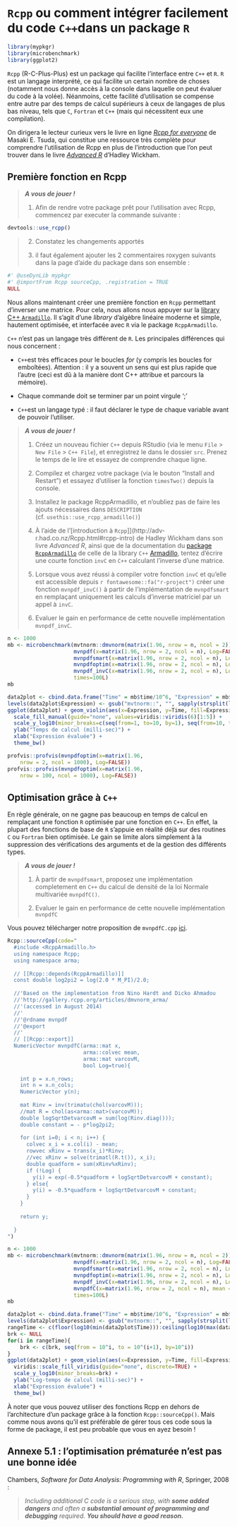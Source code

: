 
# `Rcpp` ou comment intégrer facilement du code `C++`dans un package `R` 

```r
library(mypkgr)
library(microbenchmark)
library(ggplot2)
```

`Rcpp` (R-C-Plus-Plus) est un package qui facilite l'interface entre `C++` et `R`. `R` est un langage
interprété, ce qui facilite un certain nombre de choses (notamment nous donne accès à la console 
dans laquelle on peut évaluer du code à la volée). Néanmoins, cette facilité d'utilisation se 
compense entre autre par des temps de calcul supérieurs à ceux de langages de plus bas niveau,
tels que `C`, `Fortran` et `C++` (mais qui nécessitent eux une compilation).

On dirigera le lecteur curieux vers le livre en ligne 
[*Rcpp for everyone*](https://teuder.github.io/rcpp4everyone_en/) de Masaki E. Tsuda, qui
constitue une ressource très complète pour comprendre l'utilisation de Rcpp en plus de 
l'introduction que l'on peut trouver dans le livre [*Advanced R*](http://adv-r.had.co.nz/) d'Hadley 
Wickham.

## Première fonction en Rcpp

> ***A vous de jouer !***  
>
  1. Afin de rendre votre package prêt pour l'utilisation avec Rcpp, commencez par executer la commande
suivante :
```r
devtools::use_rcpp()
```
>
  2. Constatez les changements apportés 
>
  3. il faut également ajouter les 2 commentaires roxygen suivants dans la page d’aide du
package dans son ensemble :
```r
#' @useDynLib mypkgr
#' @importFrom Rcpp sourceCpp, .registration = TRUE
NULL
```

Nous allons maintenant créer une première fonction en `Rcpp` permettant d'inverser une matrice.
Pour cela, nous allons nous appuyer sur la [library C++ `Armadillo`](http://arma.sourceforge.net/docs.html).
Il s'agit d'une *library* d'algèbre linéaire moderne et simple, hautement optimisée, et interfacée 
avec `R` via le package `RcppArmadillo`.

`C++` n'est pas un langage très différent de `R`. Les principales différences qui nous concernent :
  
  - `C++`est très efficaces pour le boucles *for* (y compris les boucles for emboîtées). Attention : 
  il y a souvent un sens qui est plus rapide que l'autre (ceci est dû à la manière dont C++ attribue
  et parcours la mémoire).
  
  - Chaque commande doit se terminer par un point virgule ';'
  
  - `C++`est un langage typé : il faut déclarer le type de chaque variable avant de pouvoir 
  l'utiliser.


> ***A vous de jouer !***  
>
  1. Créez un nouveau fichier `C++` depuis RStudio (via le menu `File` > `New File` > `C++ File`), et enregistrez le dans le dossier `src`. Prenez le temps de le lire et essayez de comprendre  chaque ligne.
>
  2. Compilez et chargez votre package (via le bouton "Install and Restart") et essayez d'utiliser la fonction `timesTwo()` depuis la console.
>
  3. Installez le package RcppArmadillo, et n'oubliez pas de faire les ajouts nécessaires dans `DESCRIPTION` (cf. `usethis::use_rcpp_armadillo()`)
>
  4. À l'aide de l'[introduction à `Rcpp`]](http://adv-r.had.co.nz/Rcpp.html#rcpp-intro) de Hadley Wickham dans son livre *Advanced R*, ainsi que de la documentation du  [package `RcppArmadillo`](http://gallery.rcpp.org/articles/armadillo-eigenvalues/) de celle de la library `C++` [Armadillo](http://arma.sourceforge.net/docs.html), tentez d'écrire une courte fonction `invC` en `C++` calculant l'inverse d'une matrice.
> 
  5. Lorsque vous avez réussi à compiler votre fonction `invC` et qu'elle est accessible depuis `r fontawesome::fa("r-project")` créer une fonction `mvnpdf_invC()` à partir de l'implémentation de `mvnpdfsmart` en remplaçant uniquement les calculs d'inverse matriciel par un appel à `invC`.
> 
  6. Evaluer le gain en performance de cette nouvelle implémentation `mvnpdf_invC`.


```r
n <- 1000
mb <- microbenchmark(mvtnorm::dmvnorm(matrix(1.96, nrow = n, ncol = 2)),
                     mvnpdf(x=matrix(1.96, nrow = 2, ncol = n), Log=FALSE),
                     mvnpdfsmart(x=matrix(1.96, nrow = 2, ncol = n), Log=FALSE),
                     mvnpdfoptim(x=matrix(1.96, nrow = 2, ncol = n), Log=FALSE),
                     mvnpdf_invC(x=matrix(1.96, nrow = 2, ncol = n), Log=FALSE),
                     times=100L)
mb
```

```r
data2plot <- cbind.data.frame("Time" = mb$time/10^6, "Expression" = mb$expr)
levels(data2plot$Expression) <- gsub("mvtnorm::", "", sapply(strsplit(levels(data2plot$Expression), "(", fixed=T), "[", 1))
ggplot(data2plot) + geom_violin(aes(x=Expression, y=Time, fill=Expression), alpha=0.8)  +
  scale_fill_manual(guide="none", values=viridis::viridis(6)[1:5]) + 
  scale_y_log10(minor_breaks=c(seq(from=1, to=10, by=1), seq(from=10, to=100, by=10))) + 
  ylab("Temps de calcul (milli-sec)") +
  xlab("Expression évaluée") +
  theme_bw()
```

```r
profvis::profvis(mvnpdfoptim(x=matrix(1.96, 
    nrow = 2, ncol = 1000), Log=FALSE))
profvis::profvis(mvnpdfoptim(x=matrix(1.96, 
    nrow = 100, ncol = 1000), Log=FALSE))
```

## Optimisation grâce à `C++`

En règle générale, on ne gagne pas beaucoup en temps de calcul en remplaçant une fonction `R` 
optimisée par une fonction en `C++`. En effet, la plupart des fonctions de base de `R` s'appuie en 
réalité déjà sur des routines `C` ou `Fortran` bien optimisée. Le gain se limite alors simplement
à la suppression des vérifications des arguments et de la gestion des différents types.

> ***A vous de jouer !***  
>
  1. À partir de `mvnpdfsmart`, proposez une implémentation completement en `C++` du calcul
  de densité de la loi Normale multivariée `mvnpdfC()`.
> 
  2. Evaluer le gain en performance de cette nouvelle implémentation `mvnpdfC`



Vous pouvez télécharger notre proposition de `mvnpdfC.cpp` [ici](https://r-dev-perf.borishejblum.science/FormationRavancee_dev_perf_files/mvnpdfC.cpp).

```r
Rcpp::sourceCpp(code="
  #include <RcppArmadillo.h>
  using namespace Rcpp;
  using namespace arma;
  
  // [[Rcpp::depends(RcppArmadillo)]]
  const double log2pi2 = log(2.0 * M_PI)/2.0;
  
  //'Based on the implementation from Nino Hardt and Dicko Ahmadou
  //'http://gallery.rcpp.org/articles/dmvnorm_arma/
  //'(accessed in August 2014)
  //'
  //'@rdname mvnpdf
  //'@export
  //'
  // [[Rcpp::export]]
  NumericVector mvnpdfC(arma::mat x,
                        arma::colvec mean,
                        arma::mat varcovM,
                        bool Log=true){
  
    int p = x.n_rows;
    int n = x.n_cols;
    NumericVector y(n);
  
    mat Rinv = inv(trimatu(chol(varcovM)));
    //mat R = chol(as<arma::mat>(varcovM));
    double logSqrtDetvarcovM = sum(log(Rinv.diag()));
    double constant = - p*log2pi2;
  
    for (int i=0; i < n; i++) {
      colvec x_i = x.col(i) - mean;
      rowvec xRinv = trans(x_i)*Rinv;
      //vec xRinv = solve(trimatl(R.t()), x_i);
      double quadform = sum(xRinv%xRinv);
      if (!Log) {
        y(i) = exp(-0.5*quadform + logSqrtDetvarcovM + constant);
      } else{
        y(i) = -0.5*quadform + logSqrtDetvarcovM + constant;
      }
    }
  
    return y;
  
  }
")
```

```r
n <- 1000
mb <- microbenchmark(mvtnorm::dmvnorm(matrix(1.96, nrow = n, ncol = 2)),
                     mvnpdf(x=matrix(1.96, nrow = 2, ncol = n), Log=FALSE),
                     mvnpdfsmart(x=matrix(1.96, nrow = 2, ncol = n), Log=FALSE),
                     mvnpdfoptim(x=matrix(1.96, nrow = 2, ncol = n), Log=FALSE),
                     mvnpdf_invC(x=matrix(1.96, nrow = 2, ncol = n), Log=FALSE),
                     mvnpdfC(x=matrix(1.96, nrow = 2, ncol = n), mean = rep(0, 2), varcovM = diag(2), Log=FALSE),
                     times=100L)
mb
```

```r
data2plot <- cbind.data.frame("Time" = mb$time/10^6, "Expression" = mb$expr)
levels(data2plot$Expression) <- gsub("mvtnorm::", "", sapply(strsplit(levels(data2plot$Expression), "(", fixed=T), "[", 1))
rangeTime <- c(floor(log10(min(data2plot$Time))):ceiling(log10(max(data2plot$Time))))
brk <- NULL
for(i in rangeTime){
    brk <- c(brk, seq(from = 10^i, to = 10^(i+1), by=10^i))
}
ggplot(data2plot) + geom_violin(aes(x=Expression, y=Time, fill=Expression), alpha=0.8)  +
  viridis::scale_fill_viridis(guide="none", discrete=TRUE) + 
  scale_y_log10(minor_breaks=brk) + 
  ylab("Log-temps de calcul (milli-sec)") +
  xlab("Expression évaluée") +
  theme_bw()
```

À noter que vous pouvez utiliser des fonctions Rcpp en dehors de l'architecture 
d'un package grâce à la fonction `Rcpp::sourceCpp()`. Mais comme nous avons 
qu'il est préférable de gérer tous ces code sous la forme de package, il est 
peu probable que vous en ayez besoin !

## Annexe 5.1 : l'optimisation prématurée n'est pas une bonne idée

Chambers, *Software for Data Analysis: Programming with R*, Springer, 2008 :

> *Including additional C code is a serious step, with **some added dangers**
and often a **substantial amount of programming and debugging** required. 
**You should have a good reason.***
